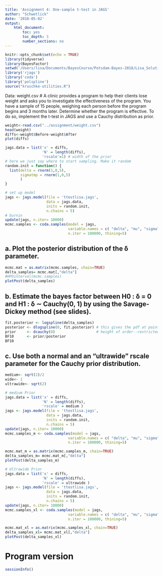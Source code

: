 ```yaml
---
title: 'Assignment 4: One-sample t-test in JAGS'
author: "Schwetlick"
date: '2018-05-02'
output: 
    html_document:
        toc: yes
        toc_depth: 3
        number_sections: no
---
```


```r
knitr::opts_chunk$set(echo = TRUE)
library(tidyverse)
library(BayesFactor)
setwd('/Users/lisa/Documents/BayesCourse/Potsdam-Bayes-2018/Lisa_Solutions')
library('rjags')
library('coda')
library('polspline')
source("kruschke-utilities.R")
```

Data: weight.csv
# A clinic provides a program to help their clients lose weight and asks you to investigate the effectiveness of the program. You have a sample of 15 people, weighing each person before the program begins and 3 months later.
Determine whether the program is effective. To do so, implement the t-test in JAGS and use a Cauchy distribution as prior.

```r
weight<-read.csv("../assignment/weight.csv")
head(weight)
diffs<-weight$Before-weight$After
plot(diffs)

jags.data = list('x' = diffs,
                 'N' = length(diffs),
                 'rscale'=1) # width of the prior
# here we just say where to start sampling. Make it random
random.init = function() {
  list(delta = rnorm(1,0,5), 
       sigmatmp = rnorm(1,0,5)
       )
}

# set up model
jags <- jags.model(file = 'ttestlisa.jags',
                   data = jags.data,
                   inits = random.init, 
                   n.chains = 5)
# burnin
update(jags, n.iter= 10000)
mcmc.samples <- coda.samples(model = jags, 
                             variable.names = c( "delta", "mu", "sigma"),
                             n.iter = 100000, thining=5)
```

## a. Plot the posterior distribution of the δ parameter.
```r
mcmc.mat = as.matrix(mcmc.samples, chain=TRUE)
delta_samples= mcmc.mat[,"delta"]
#HPDinterval(mcmc.samples)
plotPost(delta_samples)
```

## b. Estimate the bayes factor between H0 : δ = 0 and H1 : δ ∼ Cauchy(0, 1) by using the Savage-Dickey method (see slides).
```r
fit.posterior <- logspline(delta_samples)
posterior <- dlogspline(0, fit.posterior) # this gives the pdf at point delta = 0
prior     <- dcauchy(0)                   # height of order--restricted prior at delta = 0
BF10      <- prior/posterior
BF10
```

## c. Use both a normal and an “ultrawide” rscale parameter for the Cauchy prior distribution.
```r
medium<- sqrt(2)/2
wide<- 1
ultrawide<- sqrt(2) 

# medium Prior
jags.data = list('x' = diffs,
                 'N' = length(diffs),
                 'rscale' = medium )
jags <- jags.model(file = 'ttestlisa.jags',
                   data = jags.data,
                   inits = random.init, 
                   n.chains = 5)
update(jags, n.iter= 10000)
mcmc.samples_m <- coda.samples(model = jags, 
                             variable.names = c( "delta", "mu", "sigma"),
                             n.iter = 100000, thining=5)

mcmc.mat_m = as.matrix(mcmc.samples_m, chain=TRUE)
delta_samples_m= mcmc.mat_m[,"delta"]
plotPost(delta_samples_m)

# Ultrawide Prior
jags.data = list('x' = diffs,
                 'N' = length(diffs),
                 'rscale' = ultrawide )
jags <- jags.model(file = 'ttestlisa.jags',
                   data = jags.data,
                   inits = random.init, 
                   n.chains = 5)
update(jags, n.iter= 10000)
mcmc.samples_xl <- coda.samples(model = jags, 
                             variable.names = c( "delta", "mu", "sigma"),
                             n.iter = 100000, thining=5)

mcmc.mat_xl = as.matrix(mcmc.samples_xl, chain=TRUE)
delta_samples_xl= mcmc.mat_xl[,"delta"]
plotPost(delta_samples_xl)

```


# Program version
```r
sessionInfo()
````